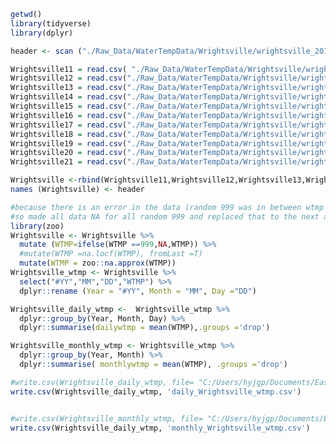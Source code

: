 ```r
getwd()
library(tidyverse)
library(dplyr)
```


```r
header <- scan ("./Raw_Data/WaterTempData/Wrightsville/wrightsville_2010.csv", nlines = 1,sep=",", what =character())

Wrightsville11 = read.csv( "./Raw_Data/WaterTempData/Wrightsville/wrightsville_2011.csv",sep = ",", header = F, skip=2)
Wrightsville12 = read.csv("./Raw_Data/WaterTempData/Wrightsville/wrightsville_2012.csv",sep = ",", header = F, skip=2)
Wrightsville13 = read.csv("./Raw_Data/WaterTempData/Wrightsville/wrightsville_2013.csv",sep = ",", header = F, skip=2)
Wrightsville14 = read.csv("./Raw_Data/WaterTempData/Wrightsville/wrightsville_2014.csv",sep = ",", header = F, skip=2) 
Wrightsville15 = read.csv("./Raw_Data/WaterTempData/Wrightsville/wrightsville_2015.csv",sep = ",", header = F, skip=2)
Wrightsville16 = read.csv("./Raw_Data/WaterTempData/Wrightsville/wrightsville_2016.csv",sep = ",", header = F, skip=2)
Wrightsville17 = read.csv("./Raw_Data/WaterTempData/Wrightsville/wrightsville_2017.csv",sep = ",", header = F, skip=2)
Wrightsville18 = read.csv("./Raw_Data/WaterTempData/Wrightsville/wrightsville_2018.csv",sep = ",", header = F, skip=2)
Wrightsville19 = read.csv("./Raw_Data/WaterTempData/Wrightsville/wrightsville_2019.csv",sep = ",", header = F, skip=2)
Wrightsville20 = read.csv("./Raw_Data/WaterTempData/Wrightsville/wrightsville_2020.csv",sep = ",", header = F, skip=2)
Wrightsville21 = read.csv("./Raw_Data/WaterTempData/Wrightsville/wrightsville_2021.csv",sep = ",", header = F, skip=2)

Wrightsville <-rbind(Wrightsville11,Wrightsville12,Wrightsville13,Wrightsville14,Wrightsville15, Wrightsville16, Wrightsville17, Wrightsville18, Wrightsville19, Wrightsville20,Wrightsville21)
names (Wrightsville) <- header

```

```r
#because there is an error in the data (random 999 was in between wtmp data
#so made all data NA for all random 999 and replaced that to the next avilable data point 
library(zoo)
Wrightsville <- Wrightsville %>% 
  mutate (WTMP=ifelse(WTMP ==999,NA,WTMP)) %>% 
  #mutate(WTMP =na.locf(WTMP), fromLast =T)
  mutate(WTMP = zoo::na.approx(WTMP))
Wrightsville_wtmp <- Wrightsville %>% 
  select("#YY","MM","DD","WTMP") %>% 
  dplyr::rename (Year = "#YY", Month = "MM", Day ="DD")

Wrightsville_daily_wtmp <-  Wrightsville_wtmp %>% 
  dplyr::group_by(Year, Month, Day) %>% 
  dplyr::summarise(dailywtmp = mean(WTMP),.groups ='drop')

Wrightsville_monthly_wtmp <- Wrightsville_wtmp %>% 
  dplyr::group_by(Year, Month) %>% 
  dplyr::summarise( monthlywtmp = mean(WTMP), .groups ='drop')
```

```r

#write.csv(Wrightsville_daily_wtmp, file= "C:/Users/hyjgp/Documents/EastmanLamPark_ENV872_EDA_FinalProject/Processed_Data/Wrightsville_daily_wtmp.csv",row.names =FALSE)
write.csv(Wrightsville_daily_wtmp, 'daily_Wrightsville_wtmp.csv')


#write.csv(Wrightsville_monthly_wtmp, file= "C:/Users/hyjgp/Documents/EastmanLamPark_ENV872_EDA_FinalProject/Processed_Data/Wrightsville_monthly_wtmp.csv",row.names =FALSE)
write.csv(Wrightsville_daily_wtmp, 'monthly_Wrightsville_wtmp.csv')

```

